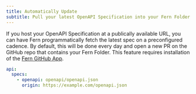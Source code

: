 ```yaml
---
title: Automatically Update
subtitle: Pull your latest OpenAPI Specification into your Fern Folder automatically.
---
```


If you host your OpenAPI Specification at a publically available URL, you can have Fern programmatically fetch the latest spec on a preconfigured cadence. By default, this will be done every day and open a new PR on the GitHub repo that contains your Fern Folder. This feature requires installation of the [Fern GitHub App](https://github.com/apps/fern-api).

```yml title="generators.yml"
api:
  specs:
    - openapi: openapi/openapi.json
      origin: https://example.com/openapi.json
```

